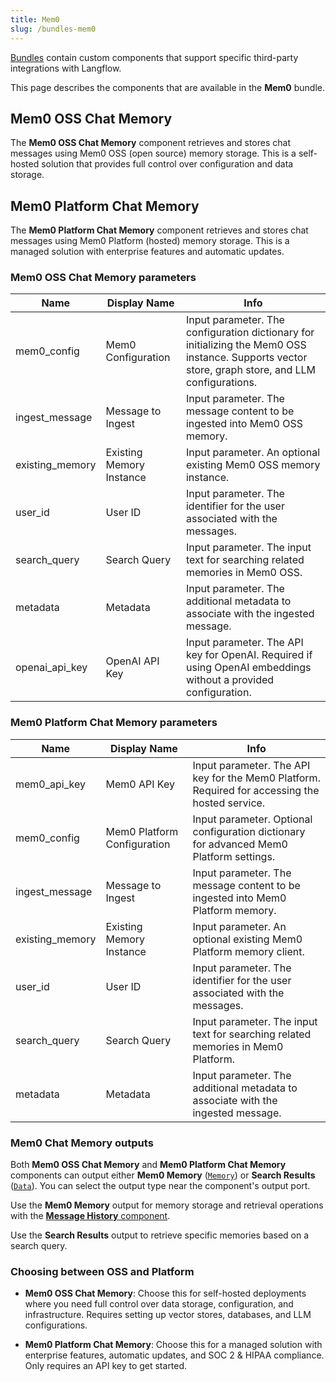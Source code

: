 ```yaml
---
title: Mem0
slug: /bundles-mem0
---
```



[Bundles](/components-bundle-components) contain custom components that support specific third-party integrations with Langflow.

This page describes the components that are available in the **Mem0** bundle.

## Mem0 OSS Chat Memory

The **Mem0 OSS Chat Memory** component retrieves and stores chat messages using Mem0 OSS (open source) memory storage. This is a self-hosted solution that provides full control over configuration and data storage.

## Mem0 Platform Chat Memory

The **Mem0 Platform Chat Memory** component retrieves and stores chat messages using Mem0 Platform (hosted) memory storage. This is a managed solution with enterprise features and automatic updates.

### Mem0 OSS Chat Memory parameters

<PartialParams />

| Name | Display Name | Info |
|------|--------------|------|
| mem0_config | Mem0 Configuration | Input parameter. The configuration dictionary for initializing the Mem0 OSS instance. Supports vector store, graph store, and LLM configurations. |
| ingest_message | Message to Ingest | Input parameter. The message content to be ingested into Mem0 OSS memory. |
| existing_memory | Existing Memory Instance | Input parameter. An optional existing Mem0 OSS memory instance. |
| user_id | User ID | Input parameter. The identifier for the user associated with the messages. |
| search_query | Search Query | Input parameter. The input text for searching related memories in Mem0 OSS. |
| metadata | Metadata | Input parameter. The additional metadata to associate with the ingested message. |
| openai_api_key | OpenAI API Key | Input parameter. The API key for OpenAI. Required if using OpenAI embeddings without a provided configuration. |

### Mem0 Platform Chat Memory parameters

<PartialParams />

| Name | Display Name | Info |
|------|--------------|------|
| mem0_api_key | Mem0 API Key | Input parameter. The API key for the Mem0 Platform. Required for accessing the hosted service. |
| mem0_config | Mem0 Platform Configuration | Input parameter. Optional configuration dictionary for advanced Mem0 Platform settings. |
| ingest_message | Message to Ingest | Input parameter. The message content to be ingested into Mem0 Platform memory. |
| existing_memory | Existing Memory Instance | Input parameter. An optional existing Mem0 Platform memory client. |
| user_id | User ID | Input parameter. The identifier for the user associated with the messages. |
| search_query | Search Query | Input parameter. The input text for searching related memories in Mem0 Platform. |
| metadata | Metadata | Input parameter. The additional metadata to associate with the ingested message. |

### Mem0 Chat Memory outputs

Both **Mem0 OSS Chat Memory** and **Mem0 Platform Chat Memory** components can output either **Mem0 Memory** ([`Memory`](/data-types#memory)) or **Search Results** ([`Data`](/data-types#data)).
You can select the output type near the component's output port.

Use the **Mem0 Memory** output for memory storage and retrieval operations with the [**Message History** component](/components-helpers#message-history).

Use the **Search Results** output to retrieve specific memories based on a search query.

### Choosing between OSS and Platform

- **Mem0 OSS Chat Memory**: Choose this for self-hosted deployments where you need full control over data storage, configuration, and infrastructure. Requires setting up vector stores, databases, and LLM configurations.

- **Mem0 Platform Chat Memory**: Choose this for a managed solution with enterprise features, automatic updates, and SOC 2 & HIPAA compliance. Only requires an API key to get started.
